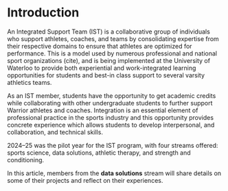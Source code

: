 # Introduction {.unnumbered}

An Integrated Support Team (IST) is a collaborative group of individuals who support athletes, coaches, and teams by consolidating expertise from their respective domains to ensure that athletes are optimized for performance. This is a model used by numerous professional and national sport organizations (cite), and is being implemented at the University of Waterloo to provide both experiential and work-integrated learning opportunities for students and best-in class support to several varsity athletics teams.

As an IST member, students have the opportunity to get academic credits while collaborating with other undergraduate students to further support Warrior athletes and coaches. Integration is an essential element of professional practice in the sports industry and this opportunity provides concrete experience which allows students to develop interpersonal, and collaboration, and technical skills.

2024–25 was the pilot year for the IST program, with four streams offered: sports science, data solutions, athletic therapy, and strength and conditioning.

In this article, members from the **data solutions** stream will share details on some of their projects and reflect on their experiences.
